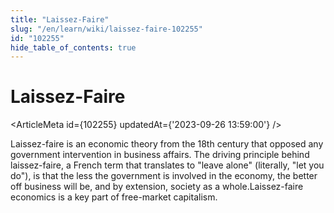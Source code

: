 ```yaml
---
title: "Laissez-Faire"
slug: "/en/learn/wiki/laissez-faire-102255"
id: "102255"
hide_table_of_contents: true
---
```



# Laissez-Faire

<ArticleMeta id={102255} updatedAt={'2023-09-26 13:59:00'} />
<div className='border-solid border-b border-t-0 my-4 border-[var(--ifm-color-gray-300)]' />

Laissez-faire is an economic theory from the 18th century that opposed any government intervention in business affairs. The driving principle behind laissez-faire, a French term that translates to "leave alone" (literally, "let you do"), is that the less the government is involved in the economy, the better off business will be, and by extension, society as a whole.Laissez-faire economics is a key part of free-market capitalism.
